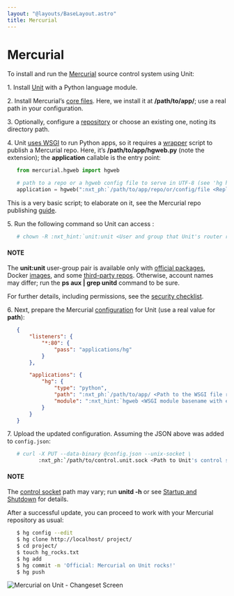 ```yaml
---
layout: "@layouts/BaseLayout.astro"
title: Mercurial
---
```

# Mercurial

To install and run the [Mercurial](https://www.mercurial-scm.org) source
control system using Unit:

1\. Install [Unit](../installation.md#installation-precomp-pkgs) with a Python language module.

2\. Install Mercurial’s [core files](https://www.mercurial-scm.org/wiki/UnixInstall).  Here, we install it at **/path/to/app/**; use
   a real path in your configuration.

3\. Optionally, configure a [repository](https://www.mercurial-scm.org/wiki/TutorialInit) or choose an existing
   one, noting its directory path.

4\. Unit [uses WSGI](../configuration.md#configuration-python) to run Python apps, so it
   requires a [wrapper](https://www.mercurial-scm.org/repo/hg/file/default/contrib/hgweb.wsgi)
   script to publish a Mercurial repo.  Here, it’s **/path/to/app/hgweb.py**
   (note the extension); the **application** callable is the entry
   point:

```python
   from mercurial.hgweb import hgweb

   # path to a repo or a hgweb config file to serve in UTF-8 (see 'hg help hgweb')
   application = hgweb(":nxt_ph:`/path/to/app/repo/or/config/file <Replace with a real path in your configuration>`".encode("utf-8"))
```

   This is a very basic script; to elaborate on it, see the
   Mercurial repo publishing [guide](https://www.mercurial-scm.org/wiki/PublishingRepositories#hgweb).

5\. Run the following command so Unit can access :
   
```bash
   # chown -R :nxt_hint:`unit:unit <User and group that Unit's router runs as by default>` :nxt_ph:`/path/to/app/ <Path to the application files such as /data/www/app/; use a real path in your commands>`
```

   #### NOTE
   The **unit:unit** user-group pair is available only with [official
   packages](../installation.md#installation-precomp-pkgs), Docker [images](../installation.md#installation-docker), and some [third-party repos](../installation.md#installation-community-repos).  Otherwise, account names may differ; run
   the **ps aux | grep unitd** command to be sure.

   For further details, including permissions, see the [security checklist](security.md#security-apps).

6\. Next, prepare the Mercurial [configuration](../configuration.md#configuration-python) for Unit (use a real value for **path**):
   
```json
   {
       "listeners": {
           "*:80": {
               "pass": "applications/hg"
           }
       },

       "applications": {
           "hg": {
               "type": "python",
               "path": ":nxt_ph:`/path/to/app/ <Path to the WSGI file referenced by the module option; use a real path in your configuration>`",
               "module": ":nxt_hint:`hgweb <WSGI module basename with extension omitted>`"
           }
       }
   }
```

7\. Upload the updated configuration.  Assuming the JSON above was added to
   `config.json`:
   
```bash
   # curl -X PUT --data-binary @config.json --unix-socket \
          :nxt_ph:`/path/to/control.unit.sock <Path to Unit's control socket in your installation>` :nxt_hint:`http://localhost/config/ <Path to the config section in Unit's control API>`
```

   #### NOTE
   The [control socket](../controlapi.md#configuration-socket) path may vary; run
   **unitd -h** or see [Startup and Shutdown](source.md#source-startup) for details.

   After a successful update, you can proceed to work with your Mercurial
   repository as usual:
   
```bash
   $ hg config --edit
   $ hg clone http://localhost/ project/
   $ cd project/
   $ touch hg_rocks.txt
   $ hg add
   $ hg commit -m 'Official: Mercurial on Unit rocks!'
   $ hg push
```

   ![Mercurial on Unit - Changeset Screen](/hg.png)
